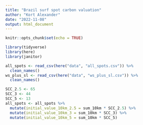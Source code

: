 ```yaml
---
title: "Brazil surf spot carbon valuation"
author: "Kort Alexander"
date: "2022-11-08"
output: html_document
---
```


```r
knitr::opts_chunk$set(echo = TRUE)

library(tidyverse)
library(here)
library(janitor)
```

```r
all_spots <- read_csv(here("data", "all_spots.csv")) %>% 
  clean_names()
ws_plus_sl <- read_csv(here("data", "ws_plus_sl.csv")) %>% 
  clean_names()
```

```r
SCC_2.5 <- 65
SCC_3 <- 44
SCC_5 <- 13
all_spots <- all_spots %>% 
  mutate(initial_value_10km_2.5 = sum_10km * SCC_2.5) %>% 
  mutate(initial_value_10km_3 = sum_10km * SCC_3) %>% 
  mutate(initial_value_10km_5 = sum_10km * SCC_5)
```

